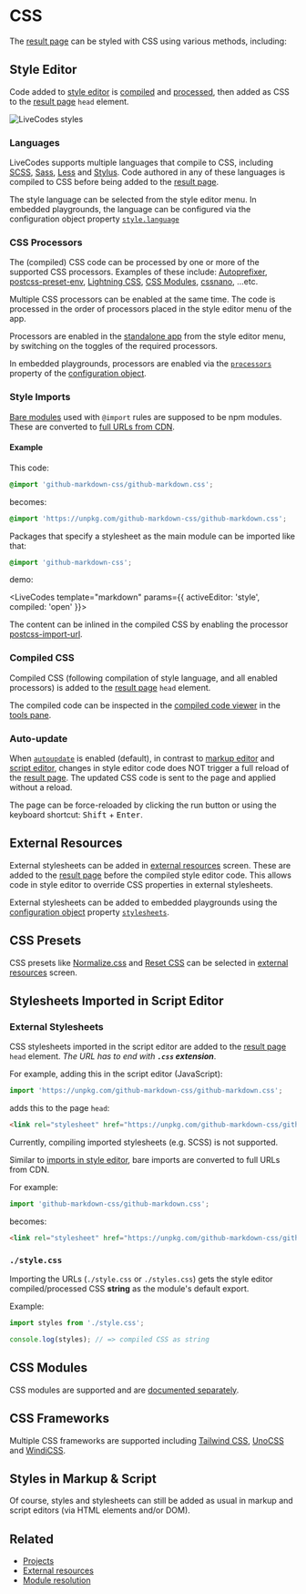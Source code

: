 # CSS


The [result page](./result.mdx) can be styled with CSS using various methods, including:

## Style Editor

Code added to [style editor](./projects.mdx#style-editor) is [compiled](#languages) and [processed](#css-processors), then added as CSS to the [result page](./result.mdx) `head` element.

![LiveCodes styles](../../static/img/screenshots/css-processors.jpg) <!-- http://127.0.0.1:8080/?x=id/8gvn866qvh5 -->

### Languages

LiveCodes supports multiple languages that compile to CSS, including [SCSS](../languages/scss.mdx), [Sass](../languages/sass.mdx), [Less](../languages/less.mdx) and [Stylus](../languages/stylus.mdx). Code authored in any of these languages is compiled to CSS before being added to the [result page](./result.mdx).

The style language can be selected from the style editor menu. In embedded playgrounds, the language can be configured via the configuration object property [`style.language`](../configuration/configuration-object.mdx#style)

### CSS Processors

The (compiled) CSS code can be processed by one or more of the supported CSS processors. Examples of these include: [Autoprefixer](../languages/autoprefixer.mdx), [postcss-preset-env](../languages/postcssPresetEnv.mdx), [Lightning CSS](../languages/lightningcss.mdx), [CSS Modules](../languages/cssmodules.mdx), [cssnano](../languages/cssnano.mdx), ...etc.

Multiple CSS processors can be enabled at the same time. The code is processed in the order of processors placed in the style editor menu of the app.

Processors are enabled in the [standalone app](../getting-started.mdx#standalone-app) from the style editor menu, by switching on the toggles of the required processors.

In embedded playgrounds, processors are enabled via the [`processors`](../configuration/configuration-object.mdx#processors) property of the [configuration object](../configuration/configuration-object.mdx).

### Style Imports

[Bare modules](./module-resolution.mdx#bare-module-imports) used with `@import` rules are supposed to be npm modules. These are converted to [full URLs from CDN](./module-resolution.mdx#cdn-providers).

#### Example

This code:

```css
@import 'github-markdown-css/github-markdown.css';
```

becomes:

```css
@import 'https://unpkg.com/github-markdown-css/github-markdown.css';
```

Packages that specify a stylesheet as the main module can be imported like that:

```css
@import 'github-markdown-css';
```

demo:

<LiveCodes template="markdown" params={{ activeEditor: 'style', compiled: 'open' }}></LiveCodes>

The content can be inlined in the compiled CSS by enabling the processor [postcss-import-url](../languages/postcssImportUrl.mdx).

### Compiled CSS

Compiled CSS (following compilation of style language, and all enabled processors) is added to the [result page](./result.mdx) `head` element.

The compiled code can be inspected in the [compiled code viewer](./compiled-code.mdx) in the [tools pane](./tools-pane.mdx).

### Auto-update

When [`autoupdate`](../configuration/configuration-object.mdx#autoupdate) is enabled (default), in contrast to [markup editor](./projects.mdx#markup-editor) and [script editor](./projects.mdx#script-editor), changes in style editor code does NOT trigger a full reload of the [result page](./result.mdx). The updated CSS code is sent to the page and applied without a reload.

The page can be force-reloaded by clicking the run button or using the keyboard shortcut: <kbd>Shift</kbd>&nbsp;+&nbsp;<kbd>Enter</kbd>.

## External Resources

External stylesheets can be added in [external resources](./external-resources.mdx) screen. These are added to the [result page](./result.mdx) before the compiled style editor code. This allows code in style editor to override CSS properties in external stylesheets.

External stylesheets can be added to embedded playgrounds using the [configuration object](../configuration/configuration-object.mdx) property [`stylesheets`](../configuration/configuration-object.mdx#stylesheets).

## CSS Presets

CSS presets like [Normalize.css](https://necolas.github.io/normalize.css/) and [Reset CSS](https://meyerweb.com/eric/tools/css/reset/) can be selected in [external resources](./external-resources.mdx#css-presets) screen.

## Stylesheets Imported in Script Editor

### External Stylesheets

CSS stylesheets imported in the script editor are added to the [result page](./result.mdx) `head` element. _The URL has to end with **`.css` extension**_.

For example, adding this in the script editor (JavaScript):

```js
import 'https://unpkg.com/github-markdown-css/github-markdown.css';
```

adds this to the page `head`:

```html
<link rel="stylesheet" href="https://unpkg.com/github-markdown-css/github-markdown.css" />
```

Currently, compiling imported stylesheets (e.g. SCSS) is not supported.

Similar to [imports in style editor](#style-imports), bare imports are converted to full URLs from CDN.

For example:

```js
import 'github-markdown-css/github-markdown.css';
```

becomes:

```html
<link rel="stylesheet" href="https://unpkg.com/github-markdown-css/github-markdown.css" />
```

### `./style.css`

Importing the URLs (`./style.css` or `./styles.css`) gets the style editor compiled/processed CSS **string** as the module's default export.

Example:

```js
import styles from './style.css';

console.log(styles); // => compiled CSS as string
```

## CSS Modules

CSS modules are supported and are [documented separately](../languages/cssmodules.mdx).

## CSS Frameworks

Multiple CSS frameworks are supported including [Tailwind CSS](../languages/tailwindcss.mdx), [UnoCSS](../languages/unocss.mdx) and [WindiCSS](../languages/windicss.mdx).

## Styles in Markup & Script

Of course, styles and stylesheets can still be added as usual in markup and script editors (via HTML elements and/or DOM).

## Related

- [Projects](./projects.mdx)
- [External resources](./external-resources.mdx)
- [Module resolution](./module-resolution.mdx)
